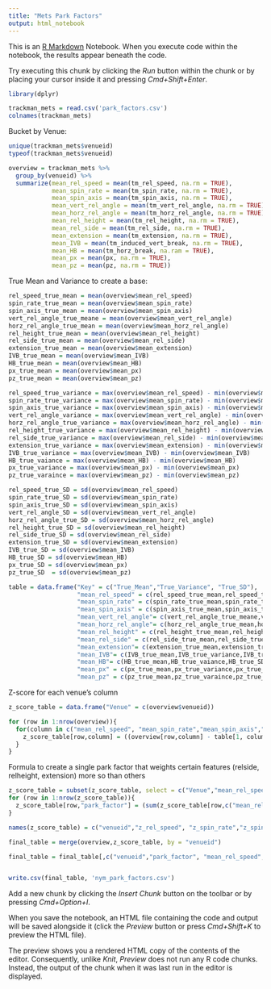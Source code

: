 ```yaml
---
title: "Mets Park Factors"
output: html_notebook
---
```


This is an [R Markdown](http://rmarkdown.rstudio.com) Notebook. When you execute code within the notebook, the results appear beneath the code. 

Try executing this chunk by clicking the *Run* button within the chunk or by placing your cursor inside it and pressing *Cmd+Shift+Enter*. 
```r
library(dplyr)
```

```r
trackman_mets = read.csv('park_factors.csv')
colnames(trackman_mets)
```

Bucket by Venue:

```r
unique(trackman_mets$venueid)
typeof(trackman_mets$venueid)

overview = trackman_mets %>%
  group_by(venueid) %>%
  summarize(mean_rel_speed = mean(tm_rel_speed, na.rm = TRUE), 
            mean_spin_rate = mean(tm_spin_rate, na.rm = TRUE),
            mean_spin_axis = mean(tm_spin_axis, na.rm = TRUE),
            mean_vert_rel_angle = mean(tm_vert_rel_angle, na.rm = TRUE),
            mean_horz_rel_angle = mean(tm_horz_rel_angle, na.rm = TRUE),
            mean_rel_height = mean(tm_rel_height, na.rm = TRUE),
            mean_rel_side = mean(tm_rel_side, na.rm = TRUE),
            mean_extension = mean(tm_extension, na.rm = TRUE),
            mean_IVB = mean(tm_induced_vert_break, na.rm = TRUE),
            mean_HB = mean(tm_horz_break, na.ram = TRUE),
            mean_px = mean(px, na.rm = TRUE),
            mean_pz = mean(pz, na.rm = TRUE))
```
True Mean and Variance to create a base:
```r
rel_speed_true_mean = mean(overview$mean_rel_speed)
spin_rate_true_mean = mean(overview$mean_spin_rate)
spin_axis_true_mean = mean(overview$mean_spin_axis)
vert_rel_angle_true_meane = mean(overview$mean_vert_rel_angle)
horz_rel_angle_true_mean = mean(overview$mean_horz_rel_angle)
rel_height_true_mean = mean(overview$mean_rel_height)
rel_side_true_mean = mean(overview$mean_rel_side)
extension_true_mean = mean(overview$mean_extension)
IVB_true_mean = mean(overview$mean_IVB)
HB_true_mean = mean(overview$mean_HB)
px_true_mean = mean(overview$mean_px)
pz_true_mean = mean(overview$mean_pz)

rel_speed_true_variance = max(overview$mean_rel_speed) - min(overview$mean_rel_speed)
spin_rate_true_variance = max(overview$mean_spin_rate) - min(overview$mean_spin_rate) 
spin_axis_true_variance = max(overview$mean_spin_axis) - min(overview$mean_spin_axis)  
vert_rel_angle_variance = max(overview$mean_vert_rel_angle) - min(overview$mean_vert_rel_angle) 
horz_rel_angle_true_variance = max(overview$mean_horz_rel_angle) - min(overview$mean_horz_rel_angle) 
rel_height_true_variance = max(overview$mean_rel_height) - min(overview$mean_rel_height) 
rel_side_true_variance = max(overview$mean_rel_side) - min(overview$mean_rel_side) 
extension_true_variance = max(overview$mean_extension) - min(overview$mean_extension) 
IVB_true_variance = max(overview$mean_IVB) - min(overview$mean_IVB)
HB_true_vaiance = max(overview$mean_HB) - min(overview$mean_HB) 
px_true_variance = max(overview$mean_px) - min(overview$mean_px) 
pz_true_varaince = max(overview$mean_pz) - min(overview$mean_pz)  

rel_speed_true_SD = sd(overview$mean_rel_speed)
spin_rate_true_SD = sd(overview$mean_spin_rate)
spin_axis_true_SD = sd(overview$mean_spin_axis)
vert_rel_angle_SD = sd(overview$mean_vert_rel_angle)
horz_rel_angle_true_SD = sd(overview$mean_horz_rel_angle)
rel_height_true_SD = sd(overview$mean_rel_height)
rel_side_true_SD = sd(overview$mean_rel_side)
extension_true_SD = sd(overview$mean_extension)
IVB_true_SD = sd(overview$mean_IVB)
HB_true_SD = sd(overview$mean_HB)
px_true_SD = sd(overview$mean_px)
pz_true_SD  = sd(overview$mean_pz)

table = data.frame("Key" = c("True_Mean","True_Variance", "True_SD"),
                   "mean_rel_speed" = c(rel_speed_true_mean,rel_speed_true_variance, rel_speed_true_SD), 
                   "mean_spin_rate" = c(spin_rate_true_mean,spin_rate_true_variance,spin_rate_true_SD), 
                   "mean_spin_axis" = c(spin_axis_true_mean,spin_axis_true_variance,spin_axis_true_SD),
                   "mean_vert_rel_angle"= c(vert_rel_angle_true_meane,vert_rel_angle_variance,vert_rel_angle_SD),
                   "mean_horz_rel_angle"= c(horz_rel_angle_true_mean,horz_rel_angle_true_variance,horz_rel_angle_true_SD),
                   "mean_rel_height" = c(rel_height_true_mean,rel_height_true_variance,rel_height_true_SD),
                   "mean_rel_side" = c(rel_side_true_mean,rel_side_true_variance,rel_side_true_SD),
                   "mean_extension"= c(extension_true_mean,extension_true_variance,extension_true_SD),
                   "mean_IVB"= c(IVB_true_mean,IVB_true_variance,IVB_true_SD),
                   "mean_HB"= c(HB_true_mean,HB_true_vaiance,HB_true_SD),
                   "mean_px" = c(px_true_mean,px_true_variance,px_true_SD),
                   "mean_pz" = c(pz_true_mean,pz_true_varaince,pz_true_SD))


```

Z-score for each venue's column
```r
z_score_table = data.frame("Venue" = c(overview$venueid))

for (row in 1:nrow(overview)){
  for(column in c("mean_rel_speed", "mean_spin_rate","mean_spin_axis","mean_vert_rel_angle","mean_horz_rel_angle","mean_rel_height","mean_rel_side","mean_extension","mean_IVB","mean_HB","mean_px","mean_pz")){
    z_score_table[row,column] = ((overview[row,column] - table[1, column]) / table[3,column])
  }
}
```


Formula to create a single park factor that weights certain features (relside, relheight, extension) more so than others 
```r

z_score_table = subset(z_score_table, select = c("Venue","mean_rel_speed", "mean_spin_rate","mean_spin_axis","mean_vert_rel_angle","mean_horz_rel_angle","mean_rel_height","mean_rel_side","mean_extension","mean_IVB","mean_px","mean_pz") )
for (row in 1:nrow(z_score_table)){
  z_score_table[row,"park_factor"] = (sum(z_score_table[row,c("mean_rel_speed", "mean_spin_rate","mean_spin_axis","mean_vert_rel_angle","mean_horz_rel_angle","mean_rel_height","mean_rel_side","mean_extension","mean_IVB","mean_px","mean_pz")]))
}

names(z_score_table) = c("venueid","z_rel_speed", "z_spin_rate","z_spin_axis","z_vert_rel_angle","z_horz_rel_angle","z_rel_height","z_rel_side","z_extension","z_IVB","z_px","z_pz", "park_factor")
```

```r
final_table = merge(overview,z_score_table, by = "venueid")

final_table = final_table[,c("venueid","park_factor", "mean_rel_speed","z_rel_speed","mean_spin_rate","z_spin_rate","mean_spin_axis","z_spin_axis","mean_vert_rel_angle","z_vert_rel_angle","mean_horz_rel_angle","z_horz_rel_angle","mean_rel_height","z_rel_height","mean_rel_side","z_rel_side","mean_extension","z_extension","mean_IVB","z_IVB","mean_px","z_px","mean_pz","z_pz")]


write.csv(final_table, 'nym_park_factors.csv')
```
 
Add a new chunk by clicking the *Insert Chunk* button on the toolbar or by pressing *Cmd+Option+I*.

When you save the notebook, an HTML file containing the code and output will be saved alongside it (click the *Preview* button or press *Cmd+Shift+K* to preview the HTML file). 

The preview shows you a rendered HTML copy of the contents of the editor. Consequently, unlike *Knit*, *Preview* does not run any R code chunks. Instead, the output of the chunk when it was last run in the editor is displayed.


